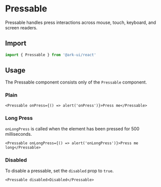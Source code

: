 # Pressable

Pressable handles press interactions across mouse, touch, keyboard, and screen readers.

## Import

```ts
import { Pressable } from '@ark-ui/react'
```

## Usage

The Pressable component consists only of the `Pressable` component.

### Plain

```tsx
<Pressable onPress={() => alert('onPress')}>Press me</Pressable>
```

### Long Press

`onLongPress` is called when the element has been pressed for 500 milliseconds.

```tsx
<Pressable onLongPress={() => alert('onLongPress')}>Press me long</Pressable>
```

### Disabled

To disable a pressable, set the `disabled` prop to `true`.

```tsx
<Pressable disabled>Disabled</Pressable>
```
